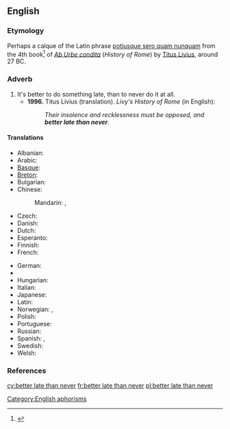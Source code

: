 ==English==

===Etymology===

Perhaps a calque of the Latin phrase [[potiusque sero quam nunquam]] from the 4th book<ref>{{cite web |url=http://mcadams.posc.mu.edu/txt/ah/Livy/Livy04.html |title=Livy's History of Rome |accessdate=May 29, 2007 |author=Butterfield, Bruce J. |date=1996 |format=HTML | publisher=Marquette University ([http://mu.edu mu.edu]) |language=English.}}</ref> of ''[[w:Ab Urbe condita (book)|Ab Urbe condita]]'' (''History of Rome'') by [[w:Livy|Titus Livius]], around 27 BC.

===Adverb===
{{infl|en|adverb|head=[[better]] [[late]] than [[never]]}}

# It's better to do something late, than to never do it at all.
#* '''1996.''' Titus Livius (translation). ''Livy's History of Rome'' (in English):
#*: ''Their insolence and recklessness must be opposed, and '''better late than never'''.''

====Translations====
{{trans-top|it’s better to do something late, than to never do it at all}}
* Albanian: {{t|sq|më mirë vonë se kurrë|xs=Albanian}}
* Arabic: {{t|ar|أن يأتي متأخرا خير من أن لا يأتي أبدا|alt=أن يأتي متأخرًا خير من أن لا يأتي أبدًا}}
* [[Basque]]: {{t|eu|hobe da berandu sekula baino|xs=Basque}}
* [[Breton]]: {{t|br|gwelloc'h diwezhat eget gwech ebet|xs=Breton}}
* Bulgarian: {{t|bg|по-добре късно отколкото никога|tr=po-dobre kusno otkolkoto nikoga}}
* Chinese:
*: Mandarin: {{t|zh|遲到總比不到好|sc=Hani}},  {{t|zh|迟到总比不到好|tr=chídào zǒng bǐ bù dào hǎo|sc=Hani}}
* Czech: {{t-|cs|lepší pozdě než nikdy}}
* Danish: {{t|da|bedre sent end aldrig}}
* Dutch: {{t|nl|beter laat dan nooit}}
* Esperanto: {{t|eo|pli bone malfrue ol neniam|xs=Esperanto}}
* Finnish: {{t-|fi|parempi myöhään kuin ei milloinkaan}}
* French: {{t+|fr|mieux vaut tard que jamais}}
{{trans-mid}}
* German: {{t|de|besser spät als nie}}
* {{trreq|he}}
* Hungarian: {{t+|hu|jobb későn, mint soha}}
* Italian: {{t|it|meglio tardi che mai}}
* Japanese: {{t|ja|遅くてもやらないよりまし|tr=おそくてもやらないよりまし, osokutemo yaranai yori mashi|sc=Jpan}} <!-- to check {{t|ja|良いことよりも遅く|tr=よいことよりもおそく, yoi koto-yori-mo osoku|sc=Jpan}} -->
* Latin: {{t|la|potiusque sero quam nunquam}}
* Norwegian: {{t|no|bedre sent enn aldri}}, {{t|no|bedre seint enn aldri}}
* Polish: {{t|pl|lepiej późno niż wcale}}
* Portuguese: {{t-|pt|antes tarde do que nunca}}
* Russian: {{t|ru|лучше поздно, чем никогда|tr=lúčše pózdno, čem nikogdá}}
* Spanish: {{t|es|más vale tarde que nunca}}, {{t|es|nunca es tarde si la dicha es buena}}
* Swedish: {{t|sv|bättre sent än aldrig}}
* Welsh: {{t|cy|gwell hwyr na hwyrach|gwell rhywbryd na byth|xs=Welsh}}
{{trans-bottom}}

===References===
<references/>

[[Category:English aphorisms]]

[[cy:better late than never]]
[[fr:better late than never]]
[[pl:better late than never]]